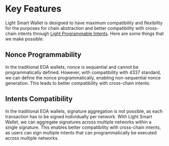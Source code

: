 # Key Features

Light Smart Wallet is designed to have maximum compatibility and flexibility for the purposes for chain abstraction and better compatibility with cross-chain intents through [Light Programmable Intents](/light-programmable-intents).
Here are some things that we make possible:

## Nonce Programmability

In the traditional EOA wallets, nonce is sequential and cannot be programmatically defined.
However, with compatibility with 4337 standard, we can define the nonce programmatically, enabling non-sequential nonce generation.
This leads to better compatibility with cross-chain intents.

## Intents Compatibility

In the traditional EOA wallets, signature aggregation is not possible, as each transaction has to be signed individually per network.
With Light Smart Wallet, we can aggregate signatures across multiple networks within a single signature.
This enables better compatibility with cross-chain intents, as users can sign multiple intents that can programmatically be executed across multiple networks.
